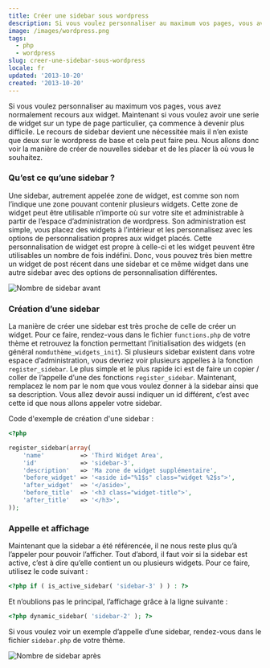 ```yaml
---
title: Créer une sidebar sous wordpress
description: Si vous voulez personnaliser au maximum vos pages, vous avez normalement recours aux widget. Maintenant si vous voulez avoir une serie de widget sur un type de page particulier, ça commence à devenir plus difficile. Le recours de sidebar devient une nécessitée mais il n’en existe que deux sur le wordpress de base et cela peut faire peu. Nous allons donc voir la manière de créer de nouvelles sidebar et de les placer là où vous le souhaitez.
image: /images/wordpress.png
tags:
  - php
  - wordpress
slug: creer-une-sidebar-sous-wordpress
locale: fr
updated: '2013-10-20'
created: '2013-10-20'
---
```


Si vous voulez personnaliser au maximum vos pages, vous avez normalement recours aux widget. Maintenant si vous voulez avoir une serie de widget sur un type de page particulier, ça commence à devenir plus difficile. Le recours de sidebar devient une nécessitée mais il n’en existe que deux sur le wordpress de base et cela peut faire peu. Nous allons donc voir la manière de créer de nouvelles sidebar et de les placer là où vous le souhaitez.

### Qu’est ce qu’une sidebar ?

Une sidebar, autrement appelée zone de widget, est comme son nom l’indique une zone pouvant contenir plusieurs widgets. Cette zone de widget peut être utilisable n’importe où sur votre site et administrable à partir de l’espace d’administration de wordpress. Son administration est simple, vous placez des widgets à l’intérieur et les personnalisez avec les options de personnalisation propres aux widget placés. Cette personnalisation de widget est propre à celle-ci et les widget peuvent être utilisables un nombre de fois indéfini. Donc, vous pouvez très bien mettre un widget de post récent dans une sidebar et ce même widget dans une autre sidebar avec des options de personnalisation différentes.

![Nombre de sidebar avant](/images/sidebar1.jpg)

### Création d’une sidebar

La manière de créer une sidebar est très proche de celle de créer un widget. Pour ce faire, rendez-vous dans le fichier `functions.php` de votre thème et retrouvez la fonction permettant l’initialisation des widgets (en général `nomduthème_widgets_init`). Si plusieurs sidebar existent dans votre espace d’administration, vous devriez voir plusieurs appelles à la fonction `register_sidebar`. Le plus simple et le plus rapide ici est de faire un copier / coller de l’appelle d’une des fonctions `register_sidebar`. Maintenant, remplacez le nom par le nom que vous voulez donner à la sidebar ainsi que sa description. Vous allez devoir aussi indiquer un id différent, c’est avec cette id que nous allons appeler votre sidebar.

Code d'exemple de création d'une sidebar :

```php
<?php

register_sidebar(array(
    'name'          => 'Third Widget Area',
    'id'            => 'sidebar-3',
    'description'   => 'Ma zone de widget supplémentaire',
    'before_widget' => '<aside id="%1$s" class="widget %2$s">',
    'after_widget'  => '</aside>',
    'before_title'  => '<h3 class="widget-title">',
    'after_title'   => '</h3>',
));

```

### Appelle et affichage

Maintenant que la sidebar a été référencée, il ne nous reste plus qu’à l’appeler pour pouvoir l’afficher. Tout d’abord, il faut voir si la sidebar est active, c’est à dire qu’elle contient un ou plusieurs widgets. Pour ce faire, utilisez le code suivant :

```php
<?php if ( is_active_sidebar( 'sidebar-3' ) ) : ?>
```

Et n’oublions pas le principal, l’affichage grâce à la ligne suivante :

```php
<?php dynamic_sidebar( 'sidebar-2' ); ?>
```

Si vous voulez voir un exemple d’appelle d’une sidebar, rendez-vous dans le fichier `sidebar.php` de votre thème.

![Nombre de sidebar après](/images/sidebar2.jpg)
